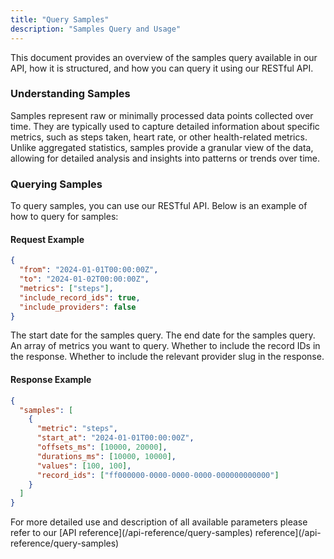```yaml
---
title: "Query Samples"
description: "Samples Query and Usage"
---
```


This document provides an overview of the samples query available in our API, how it is structured, and how you can query it using our RESTful API.

### Understanding Samples

Samples represent raw or minimally processed data points collected over time. They are typically used to capture detailed information about specific metrics, such as steps taken, heart rate, or other health-related metrics. Unlike aggregated statistics, samples provide a granular view of the data, allowing for detailed analysis and insights into patterns or trends over time.

### Querying Samples

To query samples, you can use our RESTful API. Below is an example of how to query for samples:

#### Request Example

```json
{
  "from": "2024-01-01T00:00:00Z",
  "to": "2024-01-02T00:00:00Z",
  "metrics": ["steps"],
  "include_record_ids": true,
  "include_providers": false
}
```

<ParamField body="from" type="string" required>
  The start date for the samples query.
</ParamField>

<ParamField body="to" type="string" required>
  The end date for the samples query.
</ParamField>

<ParamField body="metrics" type="array" required>
  An array of metrics you want to query.
</ParamField>

<ParamField body="include_record_ids" type="boolean">
  Whether to include the record IDs in the response.
</ParamField>

<ParamField body="include_providers" type="boolean">
  Whether to include the relevant provider slug in the response.
</ParamField>

#### Response Example

```json
{
  "samples": [
    {
      "metric": "steps",
      "start_at": "2024-01-01T00:00:00Z",
      "offsets_ms": [10000, 20000],
      "durations_ms": [10000, 10000],
      "values": [100, 100],
      "record_ids": ["ff000000-0000-0000-0000-000000000000"]
    }
  ]
}
```

<Note>
  For more detailed use and description of all available parameters please refer to our [API reference](/api-reference/query-samples)
  reference](/api-reference/query-samples)
</Note>

